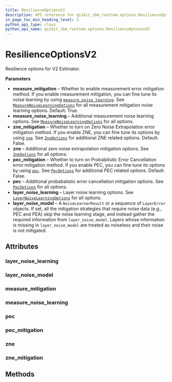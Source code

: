 ```yaml
---
title: ResilienceOptionsV2
description: API reference for qiskit_ibm_runtime.options.ResilienceOptionsV2
in_page_toc_min_heading_level: 1
python_api_type: class
python_api_name: qiskit_ibm_runtime.options.ResilienceOptionsV2
---
```


# ResilienceOptionsV2

<Class id="qiskit_ibm_runtime.options.ResilienceOptionsV2" isDedicatedPage={true} github="https://github.com/Qiskit/qiskit-ibm-runtime/tree/stable/0.29/qiskit_ibm_runtime/options/resilience_options.py#L37-L107" signature="ResilienceOptionsV2(*args, **kwargs)" modifiers="class">
  Resilience options for V2 Estimator.

  **Parameters**

  *   **measure\_mitigation** – Whether to enable measurement error mitigation method. If you enable measurement mitigation, you can fine tune its noise learning by using [`measure_noise_learning`](#qiskit_ibm_runtime.options.ResilienceOptionsV2.measure_noise_learning "qiskit_ibm_runtime.options.ResilienceOptionsV2.measure_noise_learning"). See [`MeasureNoiseLearningOptions`](qiskit_ibm_runtime.options.MeasureNoiseLearningOptions "qiskit_ibm_runtime.options.MeasureNoiseLearningOptions") for all measurement mitigation noise learning options. Default: True.
  *   **measure\_noise\_learning** – Additional measurement noise learning options. See [`MeasureNoiseLearningOptions`](qiskit_ibm_runtime.options.MeasureNoiseLearningOptions "qiskit_ibm_runtime.options.MeasureNoiseLearningOptions") for all options.
  *   **zne\_mitigation** – Whether to turn on Zero Noise Extrapolation error mitigation method. If you enable ZNE, you can fine tune its options by using [`zne`](#qiskit_ibm_runtime.options.ResilienceOptionsV2.zne "qiskit_ibm_runtime.options.ResilienceOptionsV2.zne"). See [`ZneOptions`](qiskit_ibm_runtime.options.ZneOptions "qiskit_ibm_runtime.options.ZneOptions") for additional ZNE related options. Default: False.
  *   **zne** – Additional zero noise extrapolation mitigation options. See [`ZneOptions`](qiskit_ibm_runtime.options.ZneOptions "qiskit_ibm_runtime.options.ZneOptions") for all options.
  *   **pec\_mitigation** – Whether to turn on Probabilistic Error Cancellation error mitigation method. If you enable PEC, you can fine tune its options by using [`pec`](#qiskit_ibm_runtime.options.ResilienceOptionsV2.pec "qiskit_ibm_runtime.options.ResilienceOptionsV2.pec"). See [`PecOptions`](qiskit_ibm_runtime.options.PecOptions "qiskit_ibm_runtime.options.PecOptions") for additional PEC related options. Default: False.
  *   **pec** – Additional probabalistic error cancellation mitigation options. See [`PecOptions`](qiskit_ibm_runtime.options.PecOptions "qiskit_ibm_runtime.options.PecOptions") for all options.
  *   **layer\_noise\_learning** – Layer noise learning options. See [`LayerNoiseLearningOptions`](qiskit_ibm_runtime.options.LayerNoiseLearningOptions "qiskit_ibm_runtime.options.LayerNoiseLearningOptions") for all options.
  *   **layer\_noise\_model** – A `NoiseLearnerResult` or a sequence of `LayerError` objects. If set, all the mitigation strategies that require noise data (e.g., PEC and PEA) skip the noise learning stage, and instead gather the required information from `layer_noise_model`. Layers whose information is missing in `layer_noise_model` are treated as noiseless and their noise is not mitigated.

  ## Attributes

  ### layer\_noise\_learning

  <Attribute id="qiskit_ibm_runtime.options.ResilienceOptionsV2.layer_noise_learning" attributeTypeHint="LayerNoiseLearningOptions | Dict" attributeValue="FieldInfo(annotation=Union[LayerNoiseLearningOptions, Dict], required=False, default_factory=LayerNoiseLearningOptions)" />

  ### layer\_noise\_model

  <Attribute id="qiskit_ibm_runtime.options.ResilienceOptionsV2.layer_noise_model" attributeTypeHint="UnsetType | NoiseLearnerResult | Sequence[LayerError]" attributeValue="Unset" />

  ### measure\_mitigation

  <Attribute id="qiskit_ibm_runtime.options.ResilienceOptionsV2.measure_mitigation" attributeTypeHint="UnsetType | bool" attributeValue="Unset" />

  ### measure\_noise\_learning

  <Attribute id="qiskit_ibm_runtime.options.ResilienceOptionsV2.measure_noise_learning" attributeTypeHint="MeasureNoiseLearningOptions | Dict" attributeValue="FieldInfo(annotation=Union[MeasureNoiseLearningOptions, Dict], required=False, default_factory=MeasureNoiseLearningOptions)" />

  ### pec

  <Attribute id="qiskit_ibm_runtime.options.ResilienceOptionsV2.pec" attributeTypeHint="PecOptions | Dict" attributeValue="FieldInfo(annotation=Union[PecOptions, Dict], required=False, default_factory=PecOptions)" />

  ### pec\_mitigation

  <Attribute id="qiskit_ibm_runtime.options.ResilienceOptionsV2.pec_mitigation" attributeTypeHint="UnsetType | bool" attributeValue="Unset" />

  ### zne

  <Attribute id="qiskit_ibm_runtime.options.ResilienceOptionsV2.zne" attributeTypeHint="ZneOptions | Dict" attributeValue="FieldInfo(annotation=Union[ZneOptions, Dict], required=False, default_factory=ZneOptions)" />

  ### zne\_mitigation

  <Attribute id="qiskit_ibm_runtime.options.ResilienceOptionsV2.zne_mitigation" attributeTypeHint="UnsetType | bool" attributeValue="Unset" />

  ## Methods
</Class>

